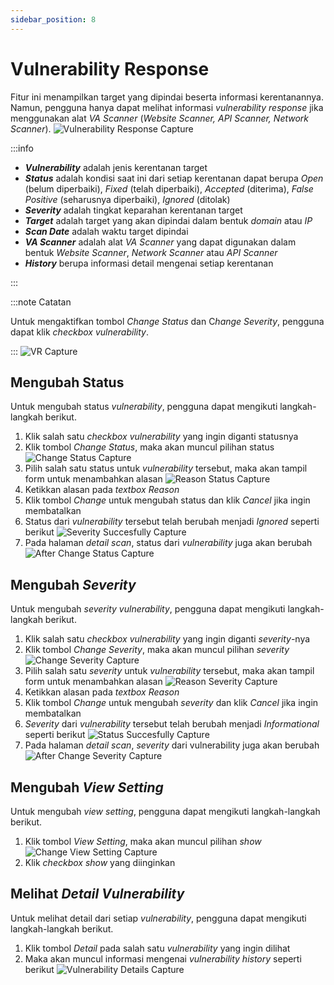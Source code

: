 ```yaml
---
sidebar_position: 8
---
```


# Vulnerability Response

Fitur ini menampilkan target yang dipindai beserta informasi kerentanannya. Namun, pengguna hanya dapat melihat informasi *vulnerability response* jika menggunakan alat *VA Scanner* (*Website Scanner, API Scanner, Network Scanner*).
![Vulnerability Response Capture](/img/capture/vulnerability-response.png)

:::info

- ***Vulnerability*** adalah jenis kerentanan target 
- ***Status*** adalah kondisi saat ini dari setiap kerentanan dapat berupa *Open* (belum diperbaiki), *Fixed* (telah diperbaiki), *Accepted* (diterima), *False Positive* (seharusnya diperbaiki), *Ignored* (ditolak)
- ***Severity*** adalah tingkat keparahan kerentanan target 
- ***Target*** adalah target yang akan dipindai dalam bentuk *domain* atau *IP* 
- ***Scan Date*** adalah waktu target dipindai 
- ***VA Scanner*** adalah alat *VA Scanner* yang dapat digunakan dalam bentuk *Website Scanner*, *Network Scanner* atau *API Scanner* 
- ***History*** berupa informasi detail mengenai setiap kerentanan

:::

:::note Catatan

Untuk mengaktifkan tombol *Change Status* dan C*hange Severity*, pengguna dapat klik *checkbox vulnerability*.

:::
![VR Capture](/img/capture/VR.png)

## Mengubah Status
Untuk mengubah status *vulnerability*, pengguna dapat mengikuti langkah-langkah berikut.
1. Klik salah satu *checkbox vulnerability* yang ingin diganti statusnya
2. Klik tombol *Change Status*, maka akan muncul pilihan status
   ![Change Status Capture](/img/capture/change-status.png)
3. Pilih salah satu status untuk *vulnerability* tersebut, maka akan tampil form untuk menambahkan alasan
   ![Reason Status Capture](/img/capture/reason-status.png)
4. Ketikkan alasan pada *textbox Reason*
5. Klik tombol *Change* untuk mengubah status dan klik *Cancel* jika ingin membatalkan
6. Status dari *vulnerability* tersebut telah berubah menjadi *Ignored* seperti berikut
   ![Severity Succesfully Capture](/img/capture/status-succesfully.png)
7. Pada halaman *detail scan*, status dari *vulnerability* juga akan berubah
   ![After Change Status Capture](/img/capture/Detail-Scan-After-ChangeStatus.png)

## Mengubah *Severity*
Untuk mengubah *severity vulnerability*, pengguna dapat mengikuti langkah-langkah berikut.
1. Klik salah satu *checkbox vulnerability* yang ingin diganti *severity*-nya
2. Klik tombol *Change Severity*, maka akan muncul pilihan *severity*
   ![Change Severity Capture](/img/capture/change-severity.png)
3. Pilih salah satu *severity* untuk *vulnerability* tersebut, maka akan tampil form untuk menambahkan alasan
   ![Reason Severity Capture](/img/capture/reason-severity.png)
4. Ketikkan alasan pada *textbox Reason*
5. Klik tombol *Change* untuk mengubah *severity* dan klik *Cancel* jika ingin membatalkan
6. *Severity* dari *vulnerability* tersebut telah berubah menjadi *Informational* seperti berikut
   ![Status Succesfully Capture](/img/capture/severity-succesfully.png)
7. Pada halaman *detail scan*, *severity* dari vulnerability juga akan berubah
   ![After Change Severity Capture](/img/capture/Detail-Scan-After-ChangeSeverity.png)

## Mengubah *View Setting*

Untuk mengubah *view setting*, pengguna dapat mengikuti langkah-langkah berikut.
1. Klik tombol *View Setting*, maka akan muncul pilihan *show*
   ![Change View Setting Capture](/img/capture/view-setting.png)
2. Klik *checkbox show* yang diinginkan

## Melihat *Detail Vulnerability*
Untuk melihat detail dari setiap *vulnerability*, pengguna dapat mengikuti langkah-langkah berikut.
1. Klik  tombol *Detail* pada salah satu *vulnerability* yang ingin dilihat
2. Maka akan muncul informasi mengenai *vulnerability history*  seperti berikut
   ![Vulnerability Details Capture](/img/capture/vulnerability-history.png)
